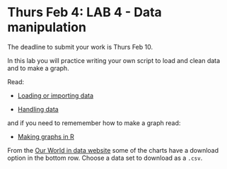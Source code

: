 # Thurs Feb 4: LAB 4 - Data manipulation

The deadline to submit your work is Thurs Feb 10.

In this lab you will practice writing your own script to load and clean data and to make a graph.

Read:

- [Loading or importing  data](https://ahurford.github.io/quant-guide-all-courses/data-entry.html#loading-or-importing-data)

- [Handling data](https://ahurford.github.io/quant-guide-all-courses/handling-data.html)

and if you need to rememember how to make a graph read:

- [Making graphs in R](https://ahurford.github.io/quant-guide-all-courses/graph.html)

From the [Our World in data website](https://ourworldindata.org/future-population-growth) some of the charts have a download option in the bottom row. Choose a data set to download as a `.csv`. 



